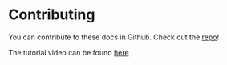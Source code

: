 # Contributing

You can contribute to these docs in Github. Check out the [repo](https://github.com/mrabetr/nextjs-docs-nextra)!

The tutorial video can be found [here](https://youtu.be/2TMlW6N5rcg)


<Contact />
